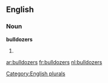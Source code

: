==English==

===Noun===
'''bulldozers'''

# {{plural of|[[bulldozer]]}}

[[Category:English plurals]]

[[ar:bulldozers]]
[[fr:bulldozers]]
[[nl:bulldozers]]